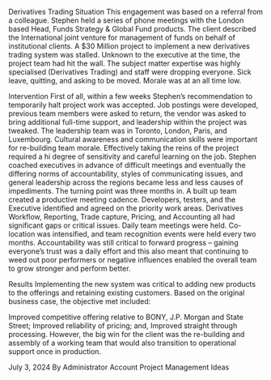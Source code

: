 Derivatives Trading
Situation
This engagement was based on a referral from a colleague. Stephen held a series of phone meetings with the London based Head, Funds Strategy & Global Fund products. The client described the International joint venture for management of funds on behalf of institutional clients. A $30 Million project to implement a new derivatives trading system was stalled. Unknown to the executive at the time, the project team had hit the wall. The subject matter expertise was highly specialised (Derivatives Trading) and staff were dropping everyone. Sick leave, quitting, and asking to be moved. Morale was at an all time low.

Intervention
First of all, within a few weeks Stephen’s recommendation to temporarily halt project work was accepted. Job postings were developed, previous team members were asked to return, the vendor was asked to bring additional full-time support, and leadership within the project was tweaked. The leadership team was in Toronto, London, Paris, and Luxembourg. Cultural awareness and communication skills were important for re-building team morale. Effectively taking the reins of the project required a hi degree of sensitivity and careful learning on the job. Stephen coached executives in advance of difficult meetings and eventually the differing norms of accountability, styles of communicating issues, and general leadership across the regions became less and less causes of impediments. The turning point was three months in. A built up team created a productive meeting cadence. Developers, testers, and the Executive identified and agreed on the priority work areas. Derivatives Workflow, Reporting, Trade capture, Pricing, and Accounting all had significant gaps or critical issues. Daily team meetings were held. Co-location was intensified, and team recognition events were held every two months. Accountability was still critical to forward progress – gaining everyone’s trust was a daily effort and this also meant that continuing to weed out poor performers or negative influences enabled the overall team to grow stronger and perform better.

Results
Implementing the new system was critical to adding new products to the offerings and retaining existing customers. Based on the original business case, the objective met included:

Improved competitive offering relative to BONY, J.P. Morgan and State Street;
Improved reliability of pricing; and,
Improved straight through processing.
However, the big win for the client was the re-building and assembly of a working team that would also transition to operational support once in production.

July 3, 2024 By Administrator Account Project Management Ideas
